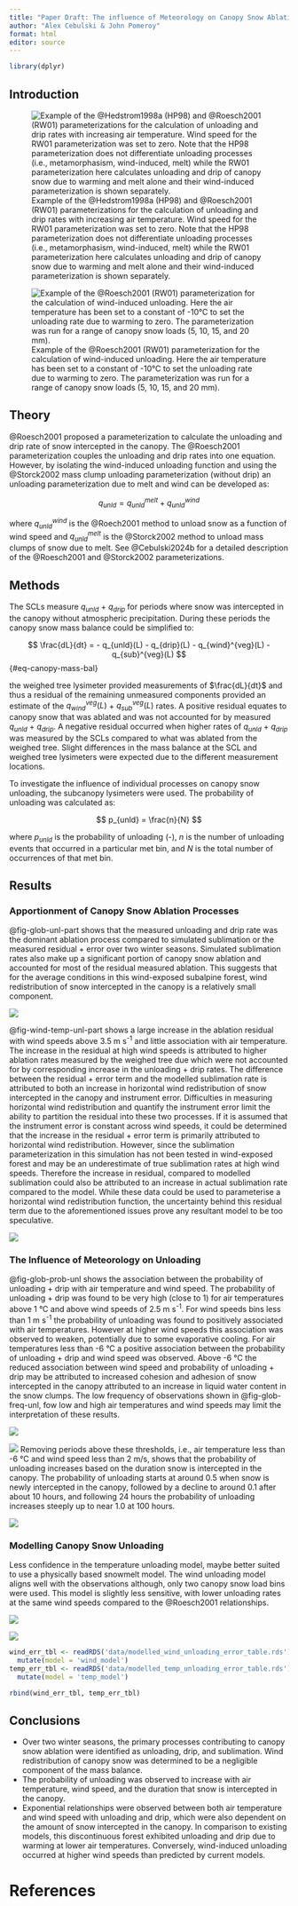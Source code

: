```yaml
---
title: "Paper Draft: The influence of Meteorology on Canopy Snow Ablation"
author: "Alex Cebulski & John Pomeroy"
format: html
editor: source
---
```


```r
library(dplyr)
```


## Introduction

![Example of the @Hedstrom1998a (HP98) and @Roesch2001 (RW01) parameterizations for the calculation of unloading and drip rates with increasing air temperature. Wind speed for the RW01 parameterization was set to zero. Note that the HP98 parameterization does not differentiate unloading processes (i.e., metamorphasism, wind-induced, melt) while the RW01 parameterization here calculates unloading and drip of canopy snow due to warming and melt alone and their wind-induced parameterization is shown separately.](figs/examples/unloading_drip_hp98_rw01.png){#fig-unl-ex-temp}

![Example of the @Roesch2001 (RW01) parameterization for the calculation of wind-induced unloading. Here the air temperature has been set to a constant of -10°C to set the unloading rate due to warming to zero. The parameterization was run for a range of canopy snow loads (5, 10, 15, and 20 mm).](figs/examples/roesch_unloading.png){#fig-unl-ex-wind}

## Theory

@Roesch2001 proposed a parameterization to calculate the unloading and drip rate of snow intercepted in the canopy. The @Roesch2001 parameterization couples the unloading and drip rates into one equation. However, by isolating the wind-induced unloading function and using the @Storck2002 mass clump unloading parameterization (without drip) an unloading parameterization due to melt and wind can be developed as:

$$
q_{unld} = q_{unld}^{melt} + q_{unld}^{wind}
$$

where $q_{unld}^{wind}$ is the @Roech2001 method to unload snow as a function of wind speed and $q_{unld}^{melt}$ is the @Storck2002 method to unload mass clumps of snow due to melt. See @Cebulski2024b for a detailed description of the @Roesch2001 and @Storck2002 parameterizations.

## Methods

The SCLs measure $q_{unld}$ + $q_{drip}$ for periods where snow was intercepted in the canopy without atmospheric precipitation. During these periods the canopy snow mass balance could be simplified to: 

$$
\frac{dL}{dt} = - q_{unld}(L) - q_{drip}(L) - q_{wind}^{veg}(L) - q_{sub}^{veg}(L)
$$ {#eq-canopy-mass-bal}

the weighed tree lysimeter provided measurements of $\frac{dL}{dt}$ and thus a residual of the remaining unmeasured components provided an estimate of the $q_{wind}^{veg}(L)$ + $q_{sub}^{veg}(L)$ rates. A positive residual equates to canopy snow that was ablated and was not accounted for by measured $q_{unld}$ + $q_{drip}$. A negative residual occurred when higher rates of $q_{unld}$ + $q_{drip}$ was measured by the SCLs compared to what was ablated from the weighed tree. Slight differences in the mass balance at the SCL and weighed tree lysimeters were expected due to the different measurement locations.

To investigate the influence of individual processes on canopy snow unloading, the subcanopy lysimeters were used. The probability of unloading was calculated as:

$$
p_{unld} = \frac{n}{N}
$$

where $p_{unld}$ is the probability of unloading (-), $n$ is the number of unloading events that occurred in a particular met bin, and $N$ is the total number of occurrences of that met bin.

## Results

### Apportionment of Canopy Snow Ablation Processes

@fig-glob-unl-part shows that the measured unloading and drip rate was the dominant ablation process compared to simulated sublimation or the measured residual + error over two winter seasons. Simulated sublimation rates also make up a significant portion of canopy snow ablation and accounted for most of the residual measured ablation. This suggests that for the average conditions in this wind-exposed subalpine forest, wind redistribution of snow intercepted in the canopy is a relatively small component.

![](figs/results/canopy_snow_ablation_partition_global.png){#fig-glob-unl-part}

@fig-wind-temp-unl-part shows a large increase in the ablation residual with wind speeds above 3.5 m s^-1^ and little association with air temperature. The increase in the residual at high wind speeds is attributed to higher ablation rates measured by the weighed tree due which were not accounted for by corresponding increase in the unloading + drip rates. The difference between the residual + error term and the modelled sublimation rate is attributed to both an increase in horizontal wind redistribution of snow intercepted in the canopy and instrument error. Difficulties in measuring horizontal wind redistribution and quantify the instrument error limit the ability to partition the residual into these two processes. If it is assumed that the instrument error is constant across wind speeds, it could be determined that the increase in the residual + error term is primarily attributed to horizontal wind redistribution. However, since the sublimation parameterization in this simulation has not been tested in wind-exposed forest and may be an underestimate of true sublimation rates at high wind speeds. Therefore the increase in residual, compared to modelled sublimation could also be attributed to an increase in actual sublimation rate compared to the model. While these data could be used to parameterise a horizontal wind redistribution function, the uncertainty behind this residual term due to the aforementioned issues prove any resultant model to be too speculative. 

![](figs/results/canopy_snow_ablation_partition_cowplot_temp_wind.png){#fig-wind-temp-unl-part}

### The Influence of Meteorology on Unloading

@fig-glob-prob-unl shows the association between the probability of unloading + drip with air temperature and wind speed. The probability of unloading + drip was found to be very high (close to 1) for air temperatures above 1 °C and above wind speeds of 2.5 m s^-1^. For wind speeds bins less than 1 m s^-1^ the probability of unloading was found to positively associated with air temperatures. However at higher wind speeds this association was observed to weaken, potentially due to some evaporative cooling. For air temperatures less than -6 °C a positive association between the probability of unloading + drip and wind speed was observed. Above -6 °C the reduced association between wind speed and probability of unloading + drip may be attributed to increased cohesion and adhesion of snow intercepted in the canopy attributed to an increase in liquid water content in the snow clumps. The low frequency of observations shown in @fig-glob-freq-unl, fow low and high air temperatures and wind speeds may limit the interpretation of these results.

![](figs/results/probability_of_unloading_wind_air_temp.png){#fig-glob-prob-unl}

![](figs/results/frequency_of_unloading_wind_air_temp.png){#fig-glob-freq-unl}
Removing periods above these thresholds, i.e., air temperature less than -6 °C and wind speed less than 2 m/s, shows that the probability of unloading increases based on the duration snow is intercepted in the canopy. The probability of unloading starts at around 0.5 when snow is newly intercepted in the canopy, followed by a decline to around 0.1 after about 10 hours, and following 24 hours the probability of unloading increases steeply up to near 1.0 at 100 hours.

![](figs/results/probability_of_unloading_w_time_rm_warm_windy_periods.png){#fig-low-wind-qunl}

### Modelling Canopy Snow Unloading 

Less confidence in the temperature unloading model, maybe better suited to use a physically based snowmelt model. The wind unloading model aligns well with the observations although, only two canopy snow load bins were used. This model is slightly less sensitive, with lower unloading rates at the same wind speeds compared to the @Roesch2001 relationships. 

![](figs/results/modelled_temp_unloading_w_obs.png){#fig-mod-temp-unld}

![](figs/results/modelled_wind_unloading_w_obs.png){#fig-mod-wind-unld}
```r
wind_err_tbl <- readRDS('data/modelled_wind_unloading_error_table.rds') |> 
  mutate(model = 'wind_model')
temp_err_tbl <- readRDS('data/modelled_temp_unloading_error_table.rds') |> 
  mutate(model = 'temp_model')

rbind(wind_err_tbl, temp_err_tbl)

```

## Conclusions

-   Over two winter seasons, the primary processes contributing to canopy snow ablation were identified as unloading, drip, and sublimation. Wind redistribution of canopy snow was determined to be a negligible component of the mass balance. 
-   The probability of unloading was observed to increase with air temperature, wind speed, and the duration that snow is intercepted in the canopy. 
-   Exponential relationships were observed between both air temperature and wind speed with unloading and drip, which were also dependent on the amount of snow intercepted in the canopy. In comparison to existing models, this discontinuous forest exhibited unloading and drip due to warming at lower air temperatures. Conversely, wind-induced unloading occurred at higher wind speeds than predicted by current models.


# References

